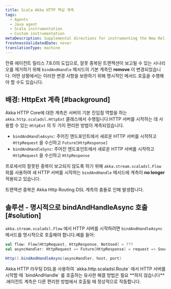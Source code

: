```yaml
---
title: Scala Akka HTTP 핵심 계측
tags:
  - Agents
  - Java agent
  - Scala instrumentation
  - Custom instrumentation
metaDescription: Supplemental directions for instrumenting the New Relic Java agent with Scala applications using the Akka HTTP Core framework.
freshnessValidatedDate: never
translationType: machine
---
```


잔류 에이전트 릴리스 7.8.0의 도입으로, 잘못 중복된 트랜잭션이 보고될 수 있는 시나리오를 제거하기 위해 `bindAndHandle` 메서드의 기본 계측인 <DNT>**remove**</DNT> 이 변경되었습니다. 어떤 상황에서는 이러한 변경 사항을 보완하기 위해 명시적인 메서드 호출을 수행해야 할 수도 있습니다.

## 배경: HttpExt 계측 [#background]

Akka HTTP Core에 대한 계측은 서버의 기본 진입점 역할을 하는 `akka.http.scaladsl.HttpExt` 클래스에서 수행됩니다.HTTP 서버를 시작하는 데 사용할 수 있는 `HttpExt` 의 두 가지 편리한 방법이 계측되었습니다.

* `bindAndHandleAsync`: 주어진 엔드포인트에서 새로운 HTTP 서버를 시작하고 `HttpRequest` 을 수신하고 `Future[HttpResponse]`
* `bindAndHandleSync`: 주어진 엔드포인트에서 새로운 HTTP 서버를 시작하고 `HttpRequest` 을 수신하고 `HttpResponse`

프로세서의 잘못된 중복이 보고되지 않도록 하기 위해 `akka.stream.scaladsl.Flow` 외를 사용하여 새 HTTP 서버를 시작하는 `bindAndHandle` 메서드에 계측이 <DNT>**no longer**</DNT> 적용되고 있습니다.

트랜잭션 중복은 Akka Http Routing DSL 계측의 충돌로 인해 발생합니다.

## 솔루션 - 명시적으로 bindAndHandleAsync 호출 [#solution]

`akka.stream.scaladsl.Flow` 에서 HTTP 서버를 시작하려면 `bindAndHandleAsync` 메서드를 명시적으로 호출해야 합니다.예를 들어:

```scala
val flow: Flow[HttpRequest, HttpResponse, NotUsed] = ???
val asyncHandler: HttpRequest => Future[HttpResponse] = request => Source.single(request).via(flow).runWith(Sink.head)

Http().bindAndHandleAsync(asyncHandler, host, port)
```

<Callout variant="important">
  Akka HTTP 라우팅 DSL을 사용하여 `akka.http.scaladsl.Route` 에서 HTTP 서버를 시작할 때 `bindAndHandle` 를 호출하는 유사한 해결 방법은 필요 **하지 않습니다** .에이전트 계측은 다른 편리한 방법에서 호출될 때 정상적으로 작동합니다.
</Callout>
